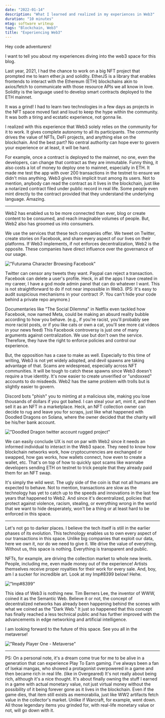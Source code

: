 ```yaml
---
date: "2022-01-14"
description: "What I learned and realized in my experiences in Web3"
duration: "10 minutes"
mtag: software writeup
tags: "Blockchain, Web3"
title: "Experiencing Web3"
---
```


Hey code adventurers!

I want to tell you about my experiences diving into the web3 space for this blog. 

Last year, 2021, I had the chance to work on a big NFT project that prompted me to learn ether.js and solidity. EtherJS is a library that enables frontends to interact with the Ethereum (ETH) blockchains akin to axios/fetch to communicate with those resource APIs we all know in love. Solidity is the language used to develop smart contracts deployed to the ETH mainnet.

It was a grind! I had to learn two technologies in a few days as projects in the NFT space moved fast and loud to keep the hype within the community. It was both a tiring and ecstatic experience, not gonna lie. 

I realized with this experience that Web3 solely relies on the community for it to work. It gives complete autonomy to all its participants. The community drives the value of NFTs, DeFi projects, and anything else on the blockchain. And the best part? No central authority can hope ever to govern your experience or at least, it will be hard.

For example, once a contract is deployed to the mainnet, no one, even the developers, can change that contract as they are immutable. Funny thing, it also costs a lot of money to deploy one to mainnet, especially in ETH. It made me test the app with over 200 transactions in the testnet to ensure we didn't miss anything. Web3 gives this implicit trust among its users. Not to mention, anybody can read the contract as it lives in the blockchain, just like a notarized contract filed under public record in real life. Some people even mint directly to the contract provided that they understand the underlying language. Amazing.

---

Web2 has enabled us to be more connected than ever, blog or create content to be consumed, and reach imaginable volumes of people. But, Web2 also has groomed us into consumers.

We use the services that these tech companies offer. We tweet on Twitter, create stories on Facebook, and share every aspect of our lives on their platforms. If Web3 implements, if not enforces decentralization, Web2 is the opposite. These companies have direct influence over the governance of our usage.

!["Futurama Character Browsing Facebook"](/experiencing-web3/fb.gif?w=30)

Twitter can censor any tweets they want. Paypal can reject a transaction. Facebook can delete a user's profile. Heck, in all the apps I have created in my career, I have a god mode admin panel that can do whatever I want. This is not straightforward to do if not near impossible in Web3. (PS: It's easy to audit suspicious mechanisms in your contract :P. You can't hide your code behind a private repo anymore.)

Documentaries like "The Social Dilemma" in Netflix even tackled how Facebook, now named Meta, could be making an absurd reality bubble according to how you behave. (e.g., if you're racist, you'll probably see more racist posts, or if you like cats or own a cat, you'll see more cat videos in your news feed) This Facebook controversy is just one of many arguments against centralization. We use but don't own the service. Therefore, they have the right to enforce policies and control our experience.

But, the opposition has a case to make as well. Especially to this time of writing, Web3 is not yet widely adopted, and devil spawns are taking advantage of that. Scams are widespread, especially across NFT communities. It will be tough to catch these spawns since Web3 doesn't require a true identity. It's now easier to create unverified or "undoxxed" accounts to do misdeeds. Web2 has the same problem with trolls but is slightly easier to govern.

Discord bots "phish" you to minting at a malicious site, making you lose thousands of dollars if you got baited. I can steal your art, mint it, and then sell it as an NFT in a marketplace. Heck, an NFT collection owner can decide to rug and leave you for scraps, just like what happened with Doodled Dragons on Solana, where the owner decided that the charity will be his/her bank account.

!["Doodled Dragon twitter account rugged project"](/experiencing-web3/doodled-dragons.png?w=50)

We can easily conclude UX is not on par with Web2 since it needs an informed individual to interact in the Web3 space. They need to know how blockchain networks work, how cryptocurrencies are exchanged or swapped, how gas works, how wallets connect, how even to create a wallet, etc. That's on top of how to quickly spot scams like wannabe developers sending ETH on testnet to trick people that they already paid them for an NFT swap.

It's simply the wild west. The ugly side of the coin is that not all humans are expected to behave. Not to mention, transactions are slow as the technology has yet to catch up to the speeds and innovations in the last few years that happened to Web2. And since it's decentralized, policies that protect against violence, racism, stealing, or everything wrong in the world that we want to hide desperately, won't be a thing or at least hard to be enforced in this space.

---

Let's not go to darker places. I believe the tech itself is still in the earlier phases of its evolution. This technology enables us to own every aspect of our transactions in this space. Unlike big companies that exploit our data, here we own it, nor do we need to give it. We drive the value of everything. Without us, this space is nothing. Everything is transparent and public.

NFTs, for example, are driving the collection market to whole new levels. People, including me, even made money out of the experience! Artists themselves receive proper royalties for their work for every sale. And, boy, am I a sucker for incredible art. Look at my Imp#8399 below! Hehe.

!["Imp#8399"](/experiencing-web3/imp.gif?w=30)

This idea of Web3 is nothing new. Tim Berners Lee, the inventor of WWW, coined it as the Semantic Web. Believe it or not, the concept of decentralized networks has already been happening behind the scenes with what we coined as the "Dark Web." It just so happened that this concept has finally reached a less technical public and has further improved with the advancements in edge networking and artificial intelligence.

I am looking forward to the future of this space. See you all in the metaverse!

!["Ready Player One - Metaverse"](/experiencing-web3/metaverse.gif?w=40)

---

PS: On a personal note, it's a dream come true for me to be alive in a generation that can experience Play To Earn gaming. I've always been a fan of Isekai mangas, who showed a protagonist overpowered in a game and then became rich in real life. (like in Overgeared) It's not really about being rich, although it's a nice thought. It's about finally owning the stuff I earned in a game with actual monetary value, not just virtual money without the possibility of it being forever gone as it lives in the blockchain. Even if the game dies, that item still exists as memorabilia, just like WW2 artifacts fetch value in the collector's market. Unlike if Warcraft, for example, went down. All those legendary items you grinded for, with real-life monetary value or not, will go down with it.  

